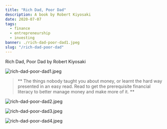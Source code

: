 ---
title: "Rich Dad, Poor Dad"
description: A book by Robert Kiyosaki
date: 2020-07-07
tags:
  - finance
  - entrepreneurship
  - investing
banner: ./rich-dad-poor-dad1.jpeg
slug: "/rich-dad-poor-dad"
---

Rich Dad, Poor Dad by Robert Kiyosaki

![rich-dad-poor-dad1.jpeg](rich-dad-poor-dad1.jpeg)

> ** The things nobody taught you about money, or learnt the hard way presented in an easy read. Read to get the prerequisite financial literacy to better manage money and make more of it. **

![rich-dad-poor-dad2.jpeg](rich-dad-poor-dad2.jpeg)

![rich-dad-poor-dad3.jpeg](rich-dad-poor-dad3.jpeg)

![rich-dad-poor-dad4.jpeg](rich-dad-poor-dad4.jpeg)